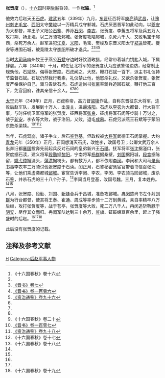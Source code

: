 {{Infobox Biography
| subject_name   = 張賀度
| image_name     = 
| image_size     = 
| image_caption  =
| date_of_birth  = 生年不詳
| place_of_birth = 生地不詳
| date_of_death  = 4世纪
| place_of_death = [[后赵|后赵]]
| occupation     = [[后赵|后赵]][[武将|武将]]
}}

'''张贺度'''（{{bd|？||4世纪|catIdx=Z}}），[[十六国|十六国]]时期[[后赵|后赵]]将领，一作'''张貉'''。<ref name=16-16>《十六国春秋》卷十六</ref>

他效力后赵天王[[石虎|石虎]]。[[建武_(石虎)|建武]]五年（339年）九月，[[东晋|东晋]]征西将军[[庾亮|庾亮]]镇[[武昌县_(东吴)|武昌]]，让[[豫州|豫州]][[刺史|刺史]][[毛宝|毛宝]]、[[西阳|西阳]]太守[[樊峻|樊峻]]以一万精兵戍守邾城。石虎厌恶晋军如此动向，以[[夔安|夔安]]为大都督，率王子义阳公[[石鉴|石鉴]]、养孙[[石闵|石闵]]、[[李农|李农]]、张贺度、李菟五将军及兵五万人攻打荆、扬北境，以二万骑攻邾城。张贺度攻陷邾城，杀死六千人，又败毛宝于邾西，杀死万余人。赵军进犯[[江夏|江夏]]、[[义阳|义阳]]，毛宝、樊峻及东晋义阳太守[[郑进|郑进]]皆死。夔安等进围石城，被竟陵太守[[李阳|李阳]]所破才退兵。<ref name=16-16/><ref>[[:s:晋书/卷007|《晋书》卷七]]</ref><ref name=BJ106>[[:s:晋书/卷106|《晋书》卷一百零六]]</ref><ref name=ZZTJ96>[[:s:资治通鉴/卷096|《资治通鉴》卷九十六]]</ref>

当时[[大司马|大司马]]幽州牧王子燕公[[石斌|石斌]]守边时好饮酒畋猎，经常带着城门钥匙入城，下属肆虐。六年（340年）十月，时任征北将军的张贺度认为应该警惕边防，经常制止规劝他，石斌怒，侮辱张贺度。石虎闻之，大怒，鞭打石斌一百下，派主书礼仪持节监督石斌。石斌仍然我行我素，礼仪禁止他，他怒杀礼仪，又欲杀张贺度，张贺度严格保护自己，骑马告诉石虎。石虎遣尚书[[张离|张离]]率骑兵追回石斌，鞭打他三百下，免官回府，诛其亲信十余人。<ref name=16-16/><ref name=BJ106/><ref name=ZZTJ96/><ref>《十六国春秋》卷二十</ref>

[[太宁_(石虎)|太宁]]元年（349年）正月，石虎称帝，高力督[[梁犊|梁犊]]作乱，自称东晋征东大将军，连败后赵军队，发展到十万人，出[[潼关|潼关]]，进逼[[洛阳|洛阳]]。石虎以[[李农|李农]]为大都督、行大将军事，与时任统卫军将军的张贺度、征西将军[[张良_(十六国)|张良]]、征虏将军石闵等步骑十万讨之，战于[[新安县|新安]]，李农等大败，战于洛阳，又败，退屯[[成皋|成皋]]。石虎另派燕王石斌等于荥阳东败杀梁犊。<ref name=BJ107>[[:s:晋书/卷107|《晋书》卷一百零七]]</ref><ref name=ZZTJ98>[[:s:资治通鉴/卷098|《资治通鉴》卷九十八]]</ref><ref>《十六国春秋》卷十七</ref>

当年，石虎驾崩，诸子争立，后石鉴登基，但政权被[[大将军_(中国)|大将军]]武德王石闵掌握。大约[[青龙_(石鉴)|青龙]]元年（350年）正月，石闵想消灭石氏，改姓李，改国号卫；公卿文武万余人出奔旧都[[襄国|襄国]]投奔先前起兵反对石闵的皇弟新兴王[[石祗|石祗]]。抚军将军[[张沈|张沈]]据滏口，张贺度据石渎，建义将军[[段勤|段勤]]据[[黎阳县_(西汉)|黎阳]]，宁南将军[[杨群|杨群]]据桑壁，[[刘国|刘国]]据阳城，[[段龛|段龛]]据陈留，[[姚弋仲|姚弋仲]]据滠头，[[蒲洪|蒲洪]]据枋头，都有数万人，都不依附[[李闵|李闵]]。李闵和大司马[[录尚书事|录尚书事]]李农率三万骑讨伐张贺度于石渎。闰正月，石鉴秘密派宦官带着书信召张沈等，让他们乘虚袭都城[[邺城|邺城]]。宦官告诉李闵、李农，李闵、李农骑马回邺城，废杀石鉴，并杀石虎的三十八个孙子。<ref>《十六国春秋》卷十八</ref>李闵当月登基，改国号[[冉魏|魏]]。三月，复本姓冉。<ref name=BJ107/><ref name=ZZTJ98/>

八月，张贺度、段勤、刘国、[[靳豚|靳豚]]合兵于昌城，准备攻邺城。[[冉闵|冉闵]]遣尚书左仆射[[刘群_(十六国)|刘群]]为行台都督，使其将王泰、崔通、周成等率步骑十二万到黄城，亲自率精卒八万后继，攻打张贺度等，战于苍亭，张贺度等大败，死二万八千人，冉闵追斩靳豚于[[阴安|阴安]]，尽俘其众而归。冉闵军队达到三十余万，旌旗、钲鼓绵亘百余里，赶上了强盛时的后赵。<ref name=BJ107/><ref name=ZZTJ98/><ref>《十六国春秋》卷十九</ref>

此后没有张贺度的记载。

== 注释及参考文献 ==
{{reflist}}

{{DEFAULTSORT:Z}}
[[Category:张姓|H]]
[[Category:后赵军事人物|Category:后赵军事人物]]